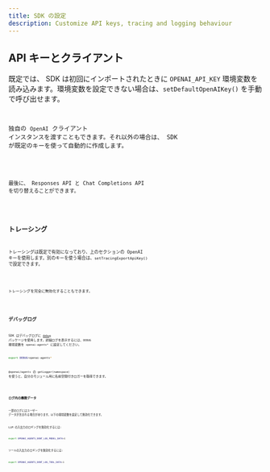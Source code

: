```yaml
---
title: SDK の設定
description: Customize API keys, tracing and logging behaviour
---
```



## API キーとクライアント

既定では、 SDK は初回にインポートされたときに `OPENAI_API_KEY` 環境変数を読み込みます。環境変数を設定できない場合は、`setDefaultOpenAIKey()` を手動で呼び出せます。

<Code
  lang="typescript"
  code={setDefaultOpenAIKeyExample}
  title="既定の OpenAI キーを設定"
/>

独自の `OpenAI` クライアント インスタンスを渡すこともできます。それ以外の場合は、 SDK が既定のキーを使って自動的に作成します。

<Code
  lang="typescript"
  code={setDefaultOpenAIClientExample}
  title="既定の OpenAI クライアントを設定"
/>

最後に、 Responses API と Chat Completions API を切り替えることができます。

<Code lang="typescript" code={setOpenAIAPIExample} title="OpenAI API を設定" />

## トレーシング

トレーシングは既定で有効になっており、上のセクションの OpenAI キーを使用します。別のキーを使う場合は、`setTracingExportApiKey()` で設定できます。

<Code
  lang="typescript"
  code={setTracingExportApiKeyExample}
  title="トレーシングのエクスポート API キーを設定"
/>

トレーシングを完全に無効化することもできます。

<Code
  lang="typescript"
  code={setTracingDisabledExample}
  title="トレーシングを無効化"
/>

## デバッグログ

SDK はデバッグログに [`debug`](https://www.npmjs.com/package/debug) パッケージを使用します。詳細ログを表示するには、`DEBUG` 環境変数を `openai-agents*` に設定してください。

```bash
export DEBUG=openai-agents*
```

`@openai/agents` の `getLogger(namespace)` を使うと、自分のモジュール用に名前空間付きロガーを取得できます。

<Code lang="typescript" code={getLoggerExample} title="ロガーを取得" />

### ログ内の機微データ

一部のログにはユーザー データが含まれる場合があります。以下の環境変数を設定して無効化できます。

LLM の入出力のロギングを無効化するには:

```bash
export OPENAI_AGENTS_DONT_LOG_MODEL_DATA=1
```

ツールの入出力のロギングを無効化するには:

```bash
export OPENAI_AGENTS_DONT_LOG_TOOL_DATA=1
```
